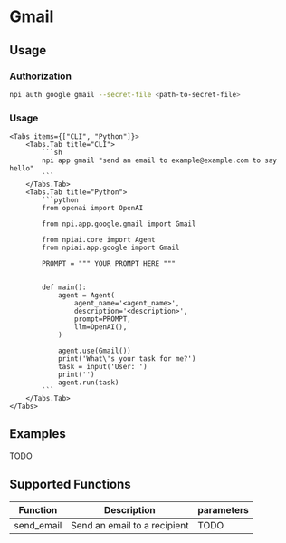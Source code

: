 
# Gmail

## Usage

<Steps>

### Authorization

```sh
npi auth google gmail --secret-file <path-to-secret-file>
```

### Usage

    <Tabs items={["CLI", "Python"]}>
        <Tabs.Tab title="CLI">
            ```sh
            npi app gmail "send an email to example@example.com to say hello"
            ```
        </Tabs.Tab>
        <Tabs.Tab title="Python">
            ```python
            from openai import OpenAI

            from npi.app.google.gmail import Gmail

            from npiai.core import Agent
            from npiai.app.google import Gmail

            PROMPT = """ YOUR PROMPT HERE """


            def main():
                agent = Agent(
                    agent_name='<agent_name>',
                    description='<description>',
                    prompt=PROMPT,
                    llm=OpenAI(),
                )

                agent.use(Gmail())
                print('What\'s your task for me?')
                task = input('User: ')
                print('')
                agent.run(task)
            ```
        </Tabs.Tab>
    </Tabs>

</Steps>

## Examples

TODO

## Supported Functions

|  Function  | Description                  | parameters |
|:----------:|------------------------------|------------|
| send_email | Send an email to a recipient | TODO       |

